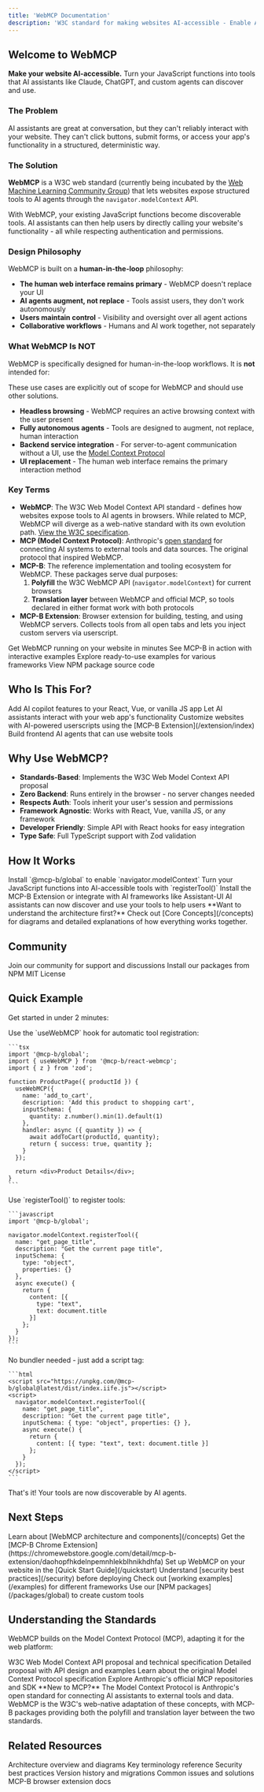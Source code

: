 ```yaml
---
title: 'WebMCP Documentation'
description: 'W3C standard for making websites AI-accessible - Enable AI agents to interact with your website through structured tools via navigator.modelContext'
---
```


## Welcome to WebMCP

**Make your website AI-accessible.** Turn your JavaScript functions into tools that AI assistants like Claude, ChatGPT, and custom agents can discover and use.

### The Problem

AI assistants are great at conversation, but they can't reliably interact with your website. They can't click buttons, submit forms, or access your app's functionality in a structured, deterministic way.

### The Solution

**WebMCP** is a W3C web standard (currently being incubated by the [Web Machine Learning Community Group](https://www.w3.org/community/webmachinelearning/)) that lets websites expose structured tools to AI agents through the `navigator.modelContext` API.

With WebMCP, your existing JavaScript functions become discoverable tools. AI assistants can then help users by directly calling your website's functionality - all while respecting authentication and permissions.

### Design Philosophy

WebMCP is built on a **human-in-the-loop** philosophy:

- **The human web interface remains primary** - WebMCP doesn't replace your UI
- **AI agents augment, not replace** - Tools assist users, they don't work autonomously
- **Users maintain control** - Visibility and oversight over all agent actions
- **Collaborative workflows** - Humans and AI work together, not separately

### What WebMCP Is NOT

WebMCP is specifically designed for human-in-the-loop workflows. It is **not** intended for:

<Warning>
These use cases are explicitly out of scope for WebMCP and should use other solutions.
</Warning>

- **Headless browsing** - WebMCP requires an active browsing context with the user present
- **Fully autonomous agents** - Tools are designed to augment, not replace, human interaction
- **Backend service integration** - For server-to-agent communication without a UI, use the [Model Context Protocol](https://modelcontextprotocol.io)
- **UI replacement** - The human web interface remains the primary interaction method

### Key Terms

- **WebMCP**: The W3C Web Model Context API standard - defines how websites expose tools to AI agents in browsers. While related to MCP, WebMCP will diverge as a web-native standard with its own evolution path. [View the W3C specification](https://github.com/webmachinelearning/webmcp).
- **MCP (Model Context Protocol)**: Anthropic's [open standard](https://modelcontextprotocol.io) for connecting AI systems to external tools and data sources. The original protocol that inspired WebMCP.
- **MCP-B**: The reference implementation and tooling ecosystem for WebMCP. These packages serve dual purposes:
  1. **Polyfill** the W3C WebMCP API (`navigator.modelContext`) for current browsers
  2. **Translation layer** between WebMCP and official MCP, so tools declared in either format work with both protocols
- **MCP-B Extension**: Browser extension for building, testing, and using WebMCP servers. Collects tools from all open tabs and lets you inject custom servers via userscript.

<CardGroup cols={2}>
  <Card
    title="Quick Start"
    icon="rocket"
    href="/quickstart"
  >
    Get WebMCP running on your website in minutes
  </Card>
  <Card
    title="Live Demo"
    icon="play"
    href="https://mcp-b.ai"
  >
    See MCP-B in action with interactive examples
  </Card>
  <Card
    title="Examples"
    icon="code"
    href="/examples"
  >
    Explore ready-to-use examples for various frameworks
  </Card>
  <Card
    title="NPM Packages"
    icon="npm"
    href="https://github.com/WebMCP-org/npm-packages"
  >
    View NPM package source code
  </Card>
</CardGroup>

## Who Is This For?

<CardGroup cols={2}>
  <Card title="Website Developers" icon="code">
    Add AI copilot features to your React, Vue, or vanilla JS app
  </Card>
  <Card title="App Builders" icon="hammer">
    Let AI assistants interact with your web app's functionality
  </Card>
  <Card title="Extension Users" icon="puzzle-piece">
    Customize websites with AI-powered userscripts using the [MCP-B Extension](/extension/index)
  </Card>
  <Card title="AI Developers" icon="robot">
    Build frontend AI agents that can use website tools
  </Card>
</CardGroup>

## Why Use WebMCP?

- **Standards-Based**: Implements the W3C Web Model Context API proposal
- **Zero Backend**: Runs entirely in the browser - no server changes needed
- **Respects Auth**: Tools inherit your user's session and permissions
- **Framework Agnostic**: Works with React, Vue, vanilla JS, or any framework
- **Developer Friendly**: Simple API with React hooks for easy integration
- **Type Safe**: Full TypeScript support with Zod validation

## How It Works

<Steps>
  <Step title="Add WebMCP to your site">
    Install `@mcp-b/global` to enable `navigator.modelContext`
  </Step>
  <Step title="Register your tools">
    Turn your JavaScript functions into AI-accessible tools with `registerTool()`
  </Step>
  <Step title="Connect AI agents">
    Install the MCP-B Extension or integrate with AI frameworks like Assistant-UI
  </Step>
  <Step title="AI calls your tools">
    AI assistants can now discover and use your tools to help users
  </Step>
</Steps>

<Info>
  **Want to understand the architecture first?** Check out [Core Concepts](/concepts) for diagrams and detailed explanations of how everything works together.
</Info>

## Community

<CardGroup cols={3}>
  <Card
    title="Discord"
    icon="discord"
    href="https://discord.gg/ZnHG4csJRB"
  >
    Join our community for support and discussions
  </Card>
  <Card
    title="NPM"
    icon="npm"
    href="https://www.npmjs.com/package/@mcp-b/transports"
  >
    Install our packages from NPM
  </Card>
  <Card
    title="License"
    icon="scale-balanced"
    href="https://github.com/WebMCP-org/npm-packages/blob/main/LICENSE"
  >
    MIT License
  </Card>
</CardGroup>

## Quick Example

Get started in under 2 minutes:

<Tabs>
  <Tab title="React">
    Use the `useWebMCP` hook for automatic tool registration:

    ```tsx
    import '@mcp-b/global';
    import { useWebMCP } from '@mcp-b/react-webmcp';
    import { z } from 'zod';

    function ProductPage({ productId }) {
      useWebMCP({
        name: 'add_to_cart',
        description: 'Add this product to shopping cart',
        inputSchema: {
          quantity: z.number().min(1).default(1)
        },
        handler: async ({ quantity }) => {
          await addToCart(productId, quantity);
          return { success: true, quantity };
        }
      });

      return <div>Product Details</div>;
    }
    ```
  </Tab>

  <Tab title="Vanilla JS">
    Use `registerTool()` to register tools:

    ```javascript
    import '@mcp-b/global';

    navigator.modelContext.registerTool({
      name: "get_page_title",
      description: "Get the current page title",
      inputSchema: {
        type: "object",
        properties: {}
      },
      async execute() {
        return {
          content: [{
            type: "text",
            text: document.title
          }]
        };
      }
    });
    ```
  </Tab>

  <Tab title="Script Tag (No Build)">
    No bundler needed - just add a script tag:

    ```html
    <script src="https://unpkg.com/@mcp-b/global@latest/dist/index.iife.js"></script>
    <script>
      navigator.modelContext.registerTool({
        name: "get_page_title",
        description: "Get the current page title",
        inputSchema: { type: "object", properties: {} },
        async execute() {
          return {
            content: [{ type: "text", text: document.title }]
          };
        }
      });
    </script>
    ```
  </Tab>
</Tabs>

That's it! Your tools are now discoverable by AI agents.

## Next Steps

<Steps>
  <Step title="Understand Core Concepts">
    Learn about [WebMCP architecture and components](/concepts)
  </Step>
  <Step title="Install the Extension">
    Get the [MCP-B Chrome Extension](https://chromewebstore.google.com/detail/mcp-b-extension/daohopfhkdelnpemnhlekblhnikhdhfa)
  </Step>
  <Step title="Follow the Quickstart">
    Set up WebMCP on your website in the [Quick Start Guide](/quickstart)
  </Step>
  <Step title="Review Security">
    Understand [security best practices](/security) before deploying
  </Step>
  <Step title="Explore Examples">
    Check out [working examples](/examples) for different frameworks
  </Step>
  <Step title="Build Your Integration">
    Use our [NPM packages](/packages/global) to create custom tools
  </Step>
</Steps>

## Understanding the Standards

WebMCP builds on the Model Context Protocol (MCP), adapting it for the web platform:

<CardGroup cols={2}>
  <Card title="WebMCP Specification" icon="w3c" href="https://github.com/webmachinelearning/webmcp">
    W3C Web Model Context API proposal and technical specification
  </Card>
  <Card title="WebMCP Proposal" icon="file-lines" href="https://github.com/webmachinelearning/webmcp/blob/main/docs/proposal.md">
    Detailed proposal with API design and examples
  </Card>
  <Card title="MCP Documentation" icon="book" href="https://modelcontextprotocol.io">
    Learn about the original Model Context Protocol specification
  </Card>
  <Card title="MCP GitHub" icon="github" href="https://github.com/modelcontextprotocol">
    Explore Anthropic's official MCP repositories and SDK
  </Card>
</CardGroup>

<Info>
**New to MCP?** The Model Context Protocol is Anthropic's open standard for connecting AI assistants to external tools and data. WebMCP is the W3C's web-native adaptation of these concepts, with MCP-B packages providing both the polyfill and translation layer between the two standards.
</Info>

## Related Resources

<CardGroup cols={3}>
  <Card title="Core Concepts" icon="diagram-project" href="/concepts">
    Architecture overview and diagrams
  </Card>

  <Card title="Glossary" icon="book" href="/glossary">
    Key terminology reference
  </Card>

  <Card title="Security Guide" icon="shield-halved" href="/security">
    Security best practices
  </Card>

  <Card title="Changelog" icon="clock-rotate-left" href="/changelog">
    Version history and migrations
  </Card>

  <Card title="Troubleshooting" icon="wrench" href="/troubleshooting">
    Common issues and solutions
  </Card>

  <Card title="Extension Guide" icon="puzzle-piece" href="/extension/index">
    MCP-B browser extension docs
  </Card>
</CardGroup>